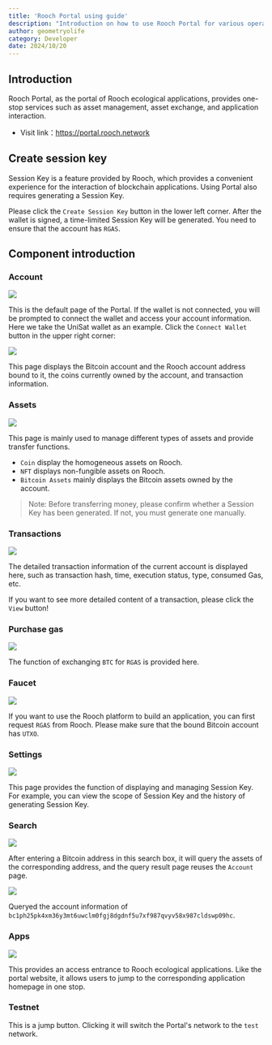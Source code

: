 ```yaml
---
title: 'Rooch Portal using guide'
description: "Introduction on how to use Rooch Portal for various operations."
author: geometryolife
category: Developer
date: 2024/10/20
---
```



<PostHeader />

## Introduction

Rooch Portal, as the portal of Rooch ecological applications, provides one-stop services such as asset management, asset exchange, and application interaction.

- Visit link：https://portal.rooch.network

## Create session key

Session Key is a feature provided by Rooch, which provides a convenient experience for the interaction of blockchain applications. Using Portal also requires generating a Session Key.

Please click the `Create Session Key` button in the lower left corner. After the wallet is signed, a time-limited Session Key will be generated. You need to ensure that the account has `RGAS`.

## Component introduction

### Account

![](/blog/portal-intro/portal-account.png)

This is the default page of the Portal. If the wallet is not connected, you will be prompted to connect the wallet and access your account information. Here we take the UniSat wallet as an example. Click the `Connect Wallet` button in the upper right corner:

![](/blog/portal-intro/portal-account-info.png)

This page displays the Bitcoin account and the Rooch account address bound to it, the coins currently owned by the account, and transaction information.

### Assets

![](/blog/portal-intro/portal-assets.png)

This page is mainly used to manage different types of assets and provide transfer functions.

- `Coin` display the homogeneous assets on Rooch.
- `NFT` displays non-fungible assets on Rooch.
- `Bitcoin Assets` mainly displays the Bitcoin assets owned by the account.

> Note: Before transferring money, please confirm whether a Session Key has been generated. If not, you must generate one manually.

### Transactions

![](/blog/portal-intro/portal-transactions.png)

The detailed transaction information of the current account is displayed here, such as transaction hash, time, execution status, type, consumed Gas, etc.

If you want to see more detailed content of a transaction, please click the `View` button!

### Purchase gas

![](/blog/portal-intro/portal-purchase-gas.png)

The function of exchanging `BTC` for `RGAS` is provided here.

### Faucet

![](/blog/portal-intro/portal-faucet.png)

If you want to use the Rooch platform to build an application, you can first request `RGAS` from Rooch. Please make sure that the bound Bitcoin account has `UTXO`.

### Settings

![](/blog/portal-intro/portal-settings.png)

This page provides the function of displaying and managing Session Key. For example, you can view the scope of Session Key and the history of generating Session Key.

### Search

![](/blog/portal-intro/portal-search.png)

After entering a Bitcoin address in this search box, it will query the assets of the corresponding address, and the query result page reuses the `Account` page.

![](/blog/portal-intro/portal-another-account.png)

Queryed the account information of `bc1ph25pk4xm36y3mt6uwclm0fgj8dgdnf5u7xf987qvyv58x987cldswp09hc`.

### Apps

![](/blog/portal-intro/portal-apps.png)

This provides an access entrance to Rooch ecological applications. Like the portal website, it allows users to jump to the corresponding application homepage in one stop.

### Testnet

This is a jump button. Clicking it will switch the Portal's network to the `test` network.
